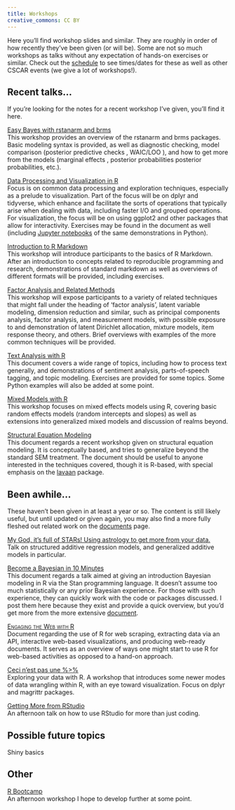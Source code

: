 ```yaml
---
title: Workshops
creative_commons: CC BY
---
```


Here you'll find workshop slides and similar.  They are roughly in order of how recently they've been given (or will be).  Some are not so much workshops as talks without any expectation of hands-on exercises or similar.  Check out the [schedule](http://cscar.research.umich.edu/events/category/workshops/) to see times/dates for these as well as other CSCAR events (we give a lot of workshops!).


## Recent talks...

If you're looking for the notes for a recent workshop I've given, you'll find it here.


<span itemscope itemtype ="http://schema.org/TechArticle">
[<span itemprop="name">Easy Bayes with rstanarm and brms</span>](../easy-bayes/)     
This workshop provides an overview of the <span itemprop="keywords">rstanarm</span> and <span itemprop="keywords">brms</span> packages. Basic modeling syntax is provided, as well as diagnostic checking, model comparison (<span itemprop="keywords">posterior predictive checks</span> , <span itemprop="keywords">WAIC/LOO</span> ), and how to get more from the models (<span itemprop="keywords">marginal effects</span> , <span itemprop="keywords">posterior probabilities</span> posterior probabilities, etc.).
</span>

<span itemscope itemtype ="http://schema.org/TechArticle">
[<span itemprop="name">Data Processing and Visualization in R</span>](../data-processing-and-visualization/)     
Focus is on common <span itemprop="keywords">data processing</span> and exploration techniques, especially as a prelude to <span itemprop="keywords">visualization</span>.  Part of the focus will be on <span itemprop="keywords">dplyr</span> and <span itemprop="keywords">tidyverse</span>, which enhance and facilitate the sorts of operations that typically arise when dealing with data, including faster <span itemprop="keywords">I/O</span> and grouped operations.  For visualization, the focus will be on using <span itemprop="keywords">ggplot2</span> and other packages that allow for interactivity. Exercises may be found in the document as well (including [Jupyter notebooks](https://github.com/m-clark/data-processing-and-visualization/tree/master/code) of the same demonstrations in Python).
</span>

<span itemscope itemtype ="http://schema.org/TechArticle">
[<span itemprop="name">Introduction to R Markdown</span>](../Introduction-to-Rmarkdown/)     
This workshop will introduce participants to the basics of <span itemprop="keywords">R Markdown</span>. After an introduction to concepts related to <span itemprop="keywords">reproducible programming and research</span>, demonstrations of standard <span itemprop="keywords">markdown</span> as well as overviews of different formats will be provided, including exercises.
</span>

<span itemscope itemtype ="http://schema.org/TechArticle">
[<span itemprop="name">Factor Analysis and Related Methods</span>](../sem/FA_notes.html)     
This workshop will expose participants to a variety of related techniques that might fall under the heading of ‘<span itemprop="keywords">factor analysis</span>’, <span itemprop="keywords">latent variable modeling</span>, <span itemprop="keywords">dimension reduction</span> and similar, such as <span itemprop="keywords">principal components analysis</span>, <span itemprop="keywords">factor analysis</span>, and <span itemprop="keywords">measurement models</span>, with possible exposure to and demonstration of <span itemprop="keywords">latent Dirichlet allocation</span>, <span itemprop="keywords">mixture models</span>, <span itemprop="keywords">item response theory</span>, and others.  Brief overviews with examples of the more common techniques will be provided.
</span>

<span itemscope itemtype ="http://schema.org/TechArticle">
[<span itemprop="name">Text Analysis with R</span>](../text-analysis-with-R/)  
This document covers a wide range of topics, including how to process text generally, and demonstrations of <span itemprop="keywords">sentiment analysis</span>, <span itemprop="keywords">parts-of-speech tagging</span>, and <span itemprop="keywords">topic modeling</span>.  Exercises are provided for some topics.  Some Python examples will also be added at some point.
</span>

<span itemscope itemtype ="http://schema.org/TechArticle">
[<span itemprop="name">Mixed Models with R</span>](../mixed-models-with-R/)  
This workshop focuses on <span itemprop="keywords">mixed effects models using R</span>, covering basic <span itemprop="keywords">random effects</span> models (<span itemprop="keywords">random intercepts and slopes</span>) as well as extensions into <span itemprop="keywords">generalized mixed models</span> and discussion of realms beyond.
</span>

<span itemscope itemtype ="http://schema.org/TechArticle">
[<span itemprop="name keywords">Structural Equation Modeling</span>](../sem/)  
This document regards a recent workshop given on <span itemprop="keywords">structural equation modeling</span>.  It is conceptually based, and tries to generalize beyond the standard SEM treatment. The document should be useful to anyone interested in the techniques covered, though it is R-based, with special emphasis on the [<span itemprop="keywords">lavaan</span>](http://lavaan.ugent.be/) package.
</span>



## Been awhile...

These haven't been given in at least a year or so. The content is still likely useful, but until updated or given again, you may also find a more fully fleshed out related work on the [documents](../documents) page.

<span itemscope itemtype ="http://schema.org/TechArticle">
[<span itemprop="name">My God, it's full of STARs! Using astrology to get more from your data.</span>](../workshops/stars/)  
Talk on <span itemprop="keywords">structured additive regression</span> models, and <span itemprop="keywords">generalized additive models</span> in particular.
</span>

<span itemscope itemtype ="http://schema.org/TechArticle">
[<span itemprop="name keywords">Become a Bayesian in 10 Minutes</span>](../workshops/bayesian/)  
This document regards a talk aimed at giving an introduction <span itemprop="keywords">Bayesian modeling</span> in <span itemprop="keywords">R</span> via the <span itemprop="keywords">Stan</span> programming language.  It doesn't assume too much statistically or any prior Bayesian experience.  For those with such experience, they can quickly work with the code or packages discussed.  I post them here because they exist and provide a quick overview, but you'd get more from the more extensive [document](../bayesian-basics/).
</span>

<span itemscope itemtype ="http://schema.org/TechArticle">
[<span itemprop="name keywords" style="font-variant:small-caps;">Engaging the Web with R</span>](../docs/web)     
<span itemprop="description">Document regarding the use of R for <span itemprop="keywords">web scraping</span>, extracting data via an <span itemprop="keywords">API</span>, <span itemprop="keywords">interactive</span> web-based <span itemprop="keywords">visualizations</span>, and producing <span itemprop="keywords">web-ready documents</span>.  It serves as an overview of ways one might start to use R for web-based activities as opposed to a hand-on approach.
</span>
</span>

<span itemscope itemtype ="http://schema.org/TechArticle">
[<span itemprop="name">Ceci n’est pas une %>%</span>](../workshops/dplyr/mainSlides.html)      
Exploring your data with <span itemprop="keywords">R</span>. A workshop that introduces some newer modes of <span itemprop="keywords">data wrangling</span> within R, with an eye toward <span itemprop="keywords">visualization</span>. Focus on <span itemprop="keywords">dplyr</span> and <span itemprop="keywords">magrittr</span> packages.
</span>

<span itemscope itemtype ="http://schema.org/TechArticle">
[<span itemprop="name">Getting More from RStudio</span>](../workshops/introRstudio.html)    
An afternoon talk on how to use <span itemprop="keywords">RStudio</span> for more than just coding.
</span>



## Possible future topics

<span itemprop="keywords">Shiny</span> basics



## Other

<span itemscope itemtype ="http://schema.org/TechArticle">
[<span itemprop="name">R Bootcamp</span>](../workshops/r_bootcamp/master.html)    
An afternoon workshop I hope to develop further at some point.
</span>
